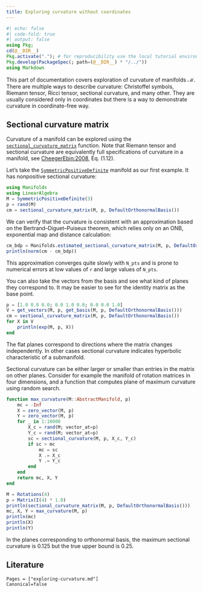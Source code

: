 ```yaml
---
title: Exploring curvature without coordinates
---
```


```julia
#| echo: false
#| code-fold: true
#| output: false
using Pkg;
cd(@__DIR__)
Pkg.activate("."); # for reproducibility use the local tutorial environment.
Pkg.develop(PackageSpec(; path=(@__DIR__) * "/../"))
using Markdown
```

This part of documentation covers exploration of curvature of manifolds $\mathcal{M}$.
There are multiple ways to describe curvature: Christoffel symbols, Riemann tensor, Ricci tensor, sectional curvature, and many other.
They are usually considered only in coordinates but there is a way to demonstrate curvature in coordinate-free way.

## Sectional curvature matrix

Curvature of a manifold can be explored using the [`sectional_curvature_matrix`](@ref) function.
Note that Riemann tensor and sectional curvature are equivalently full specifications of curvature in a manifold, see [CheegerEbin:2008](@cite), Eq. (1.12).

Let's take the [`SymmetricPositiveDefinite`](@ref) manifold as our first example.
It has nonpositive sectional curvature:

```julia
using Manifolds
using LinearAlgebra
M = SymmetricPositiveDefinite(3)
p = rand(M)
cm = sectional_curvature_matrix(M, p, DefaultOrthonormalBasis())
```

We can verify that the curvature is consistent with an approximation based on the Bertrand–Diguet–Puiseux theorem, which relies only on an ONB, exponential map and distance calculation:
```julia
cm_bdp = Manifolds.estimated_sectional_curvature_matrix(M, p, DefaultOrthonormalBasis(); r=1e-3, N_pts=100000)
println(norm(cm - cm_bdp))
```

This approximation converges quite slowly with `N_pts` and is prone to numerical errors at low values of `r` and large values of `N_pts`.

You can also take the vectors from the basis and see what kind of planes they correspond to.
It may be easier to see for the identity matrix as the base point.
```julia
p = [1.0 0.0 0.0; 0.0 1.0 0.0; 0.0 0.0 1.0]
V = get_vectors(M, p, get_basis(M, p, DefaultOrthonormalBasis()))
cm = sectional_curvature_matrix(M, p, DefaultOrthonormalBasis())
for X in V
    println(exp(M, p, X))
end
```

The flat planes correspond to directions where the matrix changes independently.
In other cases sectional curvature indicates hyperbolic characteristic of a submanifold.

Sectional curvature can be either larger or smaller than entries in the matrix on other planes.
Consider for example the manifold of rotation matrices in four dimensions, and a function that computes plane of maximum curvature using random search.

```julia
function max_curvature(M::AbstractManifold, p)
    mc = -Inf
    X = zero_vector(M, p)
    Y = zero_vector(M, p)
    for _ in 1:10000
        X_c = rand(M; vector_at=p)
        Y_c = rand(M; vector_at=p)
        sc = sectional_curvature(M, p, X_c, Y_c)
        if sc > mc
            mc = sc
            X .= X_c
            Y .= Y_c
        end
    end
    return mc, X, Y
end

M = Rotations(4)
p = Matrix(I(4) * 1.0)
println(sectional_curvature_matrix(M, p, DefaultOrthonormalBasis()))
mc, X, Y = max_curvature(M, p)
println(mc)
println(X)
println(Y)
```

In the planes corresponding to orthonormal basis, the maximum sectional curvature is 0.125 but the true upper bound is 0.25.

## Literature

```@bibliography
Pages = ["exploring-curvature.md"]
Canonical=false
```